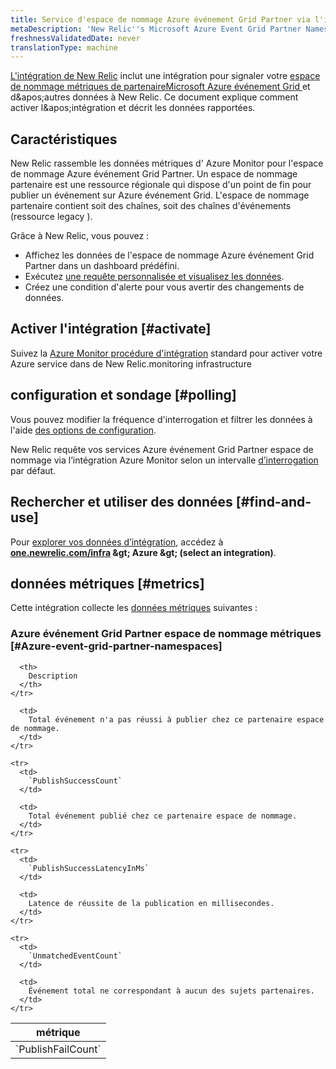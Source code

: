 ```yaml
---
title: Service d'espace de nommage Azure événement Grid Partner via l'intégration Azure Monitor
metaDescription: 'New Relic''s Microsoft Azure Event Grid Partner Namespaces integration: what data it reports and how to enable it.'
freshnessValidatedDate: never
translationType: machine
---
```


[L'intégration de New Relic](/docs/infrastructure/introduction-infra-monitoring) inclut une intégration pour signaler votre [espace de nommage métriques de partenaireMicrosoft Azure événement Grid ](https://learn.microsoft.com/en-us/azure/event-grid/partner-events-overview-for-partners)et d&amp;apos;autres données à New Relic. Ce document explique comment activer l&amp;apos;intégration et décrit les données rapportées.

## Caractéristiques

New Relic rassemble les données métriques d' Azure Monitor pour l'espace de nommage Azure événement Grid Partner. Un espace de nommage partenaire est une ressource régionale qui dispose d'un point de fin pour publier un événement sur Azure événement Grid. L'espace de nommage partenaire contient soit des chaînes, soit des chaînes d'événements (ressource legacy ).

Grâce à New Relic, vous pouvez :

* Affichez les données de l'espace de nommage Azure événement Grid Partner dans un dashboard prédéfini.
* Exécutez [une requête personnalisée et visualisez les données](/docs/infrastructure/integrations-getting-started/getting-started/use-integration-data-new-relic-insights).
* Créez une condition d'alerte pour vous avertir des changements de données.

## Activer l'intégration [#activate]

Suivez la [Azure Monitor procédure d'intégration](/docs/infrastructure/microsoft-azure-integrations/azure-integrations-list/azure-monitor) standard pour activer votre Azure service dans de New Relic.monitoring infrastructure

## configuration et sondage [#polling]

Vous pouvez modifier la fréquence d'interrogation et filtrer les données à l'aide [des options de configuration](/docs/infrastructure/microsoft-azure-integrations/azure-integrations-list/azure-monitor/#settings).

New Relic requête vos services Azure événement Grid Partner espace de nommage via l’intégration Azure Monitor selon un intervalle [d’interrogation](/docs/infrastructure/microsoft-azure-integrations/azure-integrations-list/azure-monitor/#settings) par défaut.

## Rechercher et utiliser des données [#find-and-use]

Pour [explorer vos données d’intégration](/docs/infrastructure/integrations/find-use-infrastructure-integration-data), accédez à <DNT>**[one.newrelic.com/infra](https://one.newrelic.com/infra) &amp;gt; Azure &amp;gt; (select an integration)**</DNT>.

## données métriques [#metrics]

Cette intégration collecte les [données métriques](/docs/infrastructure/integrations-getting-started/getting-started/understand-integration-data-data-types#metric) suivantes :

### Azure événement Grid Partner espace de nommage métriques [#Azure-event-grid-partner-namespaces]

<table>
  <thead>
    <tr>
      <th style={{ width: "300px" }}>
        métrique
      </th>

      <th>
        Description
      </th>
    </tr>
  </thead>

  <tbody>
    <tr>
      <td>
        `PublishFailCount`
      </td>

      <td>
        Total événement n'a pas réussi à publier chez ce partenaire espace de nommage.
      </td>
    </tr>

    <tr>
      <td>
        `PublishSuccessCount`
      </td>

      <td>
        Total événement publié chez ce partenaire espace de nommage.
      </td>
    </tr>

    <tr>
      <td>
        `PublishSuccessLatencyInMs`
      </td>

      <td>
        Latence de réussite de la publication en millisecondes.
      </td>
    </tr>

    <tr>
      <td>
        `UnmatchedEventCount`
      </td>

      <td>
        Événement total ne correspondant à aucun des sujets partenaires.
      </td>
    </tr>
  </tbody>
</table>